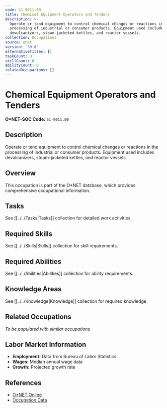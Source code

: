 ```yaml
---
code: 51-9011.00
title: Chemical Equipment Operators and Tenders
description: >-
  Operate or tend equipment to control chemical changes or reactions in the
  processing of industrial or consumer products. Equipment used includes
  devulcanizers, steam-jacketed kettles, and reactor vessels.
collection: Occupations
source: onet
version: '30.0'
alternativeTitles: []
taskCount: 0
skillCount: 0
abilityCount: 0
relatedOccupations: []
---
```

# Chemical Equipment Operators and Tenders

**O*NET-SOC Code:** `51-9011.00`

## Description

Operate or tend equipment to control chemical changes or reactions in the processing of industrial or consumer products. Equipment used includes devulcanizers, steam-jacketed kettles, and reactor vessels.

## Overview

This occupation is part of the O*NET database, which provides comprehensive occupational information.

## Tasks

See [[../../Tasks|Tasks]] collection for detailed work activities.

## Required Skills

See [[../../Skills|Skills]] collection for skill requirements.

## Required Abilities

See [[../../Abilities|Abilities]] collection for ability requirements.

## Knowledge Areas

See [[../../Knowledge|Knowledge]] collection for required knowledge.

## Related Occupations

*To be populated with similar occupations*

## Labor Market Information

- **Employment:** Data from Bureau of Labor Statistics
- **Wages:** Median annual wage data
- **Growth:** Projected growth rate

## References

- [O*NET Online](https://www.onetonline.org/link/summary/51-9011.00)
- [Occupation Data](https://www.onetcenter.org/)

